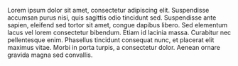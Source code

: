 Lorem ipsum dolor sit amet, consectetur adipiscing elit. Suspendisse accumsan purus nisi, quis sagittis odio tincidunt sed. Suspendisse ante sapien, eleifend sed tortor sit amet, congue dapibus libero. Sed elementum lacus vel lorem consectetur bibendum. Etiam id lacinia massa. Curabitur nec pellentesque enim. Phasellus tincidunt consequat nunc, et placerat elit maximus vitae. Morbi in porta turpis, a consectetur dolor. Aenean ornare gravida magna sed convallis.
